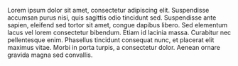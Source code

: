 Lorem ipsum dolor sit amet, consectetur adipiscing elit. Suspendisse accumsan purus nisi, quis sagittis odio tincidunt sed. Suspendisse ante sapien, eleifend sed tortor sit amet, congue dapibus libero. Sed elementum lacus vel lorem consectetur bibendum. Etiam id lacinia massa. Curabitur nec pellentesque enim. Phasellus tincidunt consequat nunc, et placerat elit maximus vitae. Morbi in porta turpis, a consectetur dolor. Aenean ornare gravida magna sed convallis.
